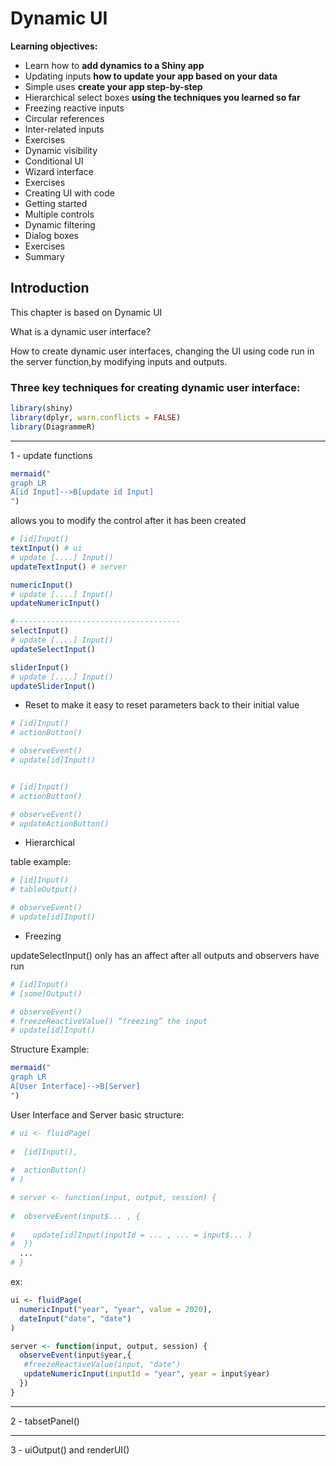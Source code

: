# Dynamic UI

**Learning objectives:**

- Learn how to **add dynamics to a Shiny app**
- Updating inputs **how to update your app based on your data**
- Simple uses **create your app step-by-step**
- Hierarchical select boxes **using the techniques you learned so far**
- Freezing reactive inputs
- Circular references
- Inter-related inputs
- Exercises
- Dynamic visibility
- Conditional UI
- Wizard interface
- Exercises
- Creating UI with code
- Getting started
- Multiple controls
- Dynamic filtering
- Dialog boxes
- Exercises
- Summary

## Introduction 

This chapter is based on Dynamic UI

What is a dynamic user interface?

How to create dynamic user interfaces, changing the UI using code run in the server function,by modifying inputs and outputs.

### Three key techniques for creating dynamic user interface:

```r
library(shiny)
library(dplyr, warn.conflicts = FALSE)
library(DiagrammeR)
```

---------------------------------------

1 - update functions

```r
mermaid("
graph LR
A[id Input]-->B[update id Input]
")
```


allows you to modify the control after it has been created
```r
# [id]Input()
textInput() # ui
# update [....] Input()
updateTextInput() # server

numericInput()
# update [....] Input()
updateNumericInput()

#-------------------------------------
selectInput()
# update [....] Input()
updateSelectInput()

sliderInput()
# update [....] Input()
updateSliderInput()
```

- Reset
to make it easy to reset parameters back to their initial value
```r
# [id]Input()
# actionButton()

# observeEvent()
# update[id]Input()


# [id]Input()
# actionButton()

# observeEvent()
# updateActionButton()
```


- Hierarchical

table example:

```r
# [id]Input()
# tableOutput()

# observeEvent()
# update[id]Input() 

```

- Freezing

updateSelectInput() only has an affect after all outputs and observers have run
```r
# [id]Input()
# [some]Output()

# observeEvent()
# freezeReactiveValue() “freezing” the input
# update[id]Input() 
```


Structure Example: 

```r
mermaid("
graph LR
A[User Interface]-->B[Server]
")
```


User Interface and Server basic structure:
```r
# ui <- fluidPage(
  
#  [id]Input(),
  
#  actionButton()
# )

# server <- function(input, output, session) {
  
#  observeEvent(input$... , {
    
#    update[id]Input(inputId = ... , ... = input$... )
#  })  
  ...
# }
```


ex:
```r
ui <- fluidPage(
  numericInput("year", "year", value = 2020),
  dateInput("date", "date")
)

server <- function(input, output, session) {
  observeEvent(input$year,{
   #freezeReactiveValue(input, "date")
   updateNumericInput(inputId = "year", year = input$year)
  })
}
```


-----------------------------------------------


2 - tabsetPanel()

------------------------------------------------

3 - uiOutput() and renderUI()


























